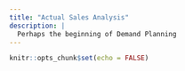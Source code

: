 ---
title: "Actual Sales Analysis"
description: |
  Perhaps the beginning of Demand Planning
---

```{r setup, include=FALSE}
knitr::opts_chunk$set(echo = FALSE)
```

